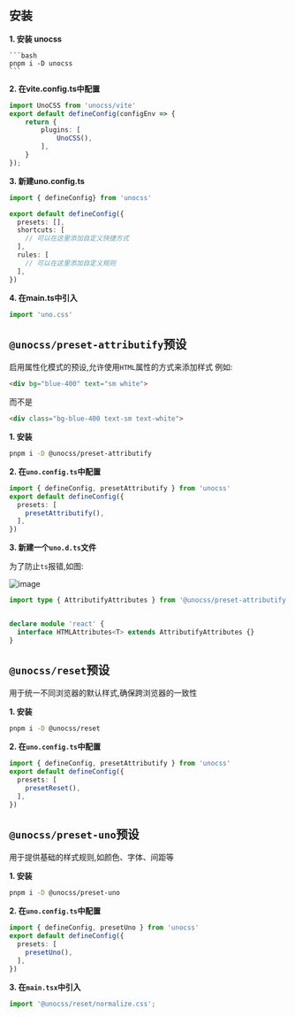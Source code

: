 ## 安装

**1. 安装 unocss**

    ```bash
    pnpm i -D unocss
    ```

**2. 在vite.config.ts中配置**

```ts
import UnoCSS from 'unocss/vite'
export default defineConfig(configEnv => {
    return {
        plugins: [
            UnoCSS(),
        ],
    }
});
```

**3. 新建uno.config.ts**

```ts
import { defineConfig} from 'unocss'

export default defineConfig({
  presets: [],
  shortcuts: [
    // 可以在这里添加自定义快捷方式
  ],
  rules: [
    // 可以在这里添加自定义规则
  ],
})
```

**4. 在main.ts中引入**

```ts
import 'uno.css'
```

## `@unocss/preset-attributify`预设

启用属性化模式的预设,允许使用`HTML`属性的方式来添加样式
例如:
```html
<div bg="blue-400" text="sm white">
```

而不是
```html
<div class="bg-blue-400 text-sm text-white">
```


**1. 安装**

```bash
pnpm i -D @unocss/preset-attributify
```

**2. 在`uno.config.ts`中配置**

```ts
import { defineConfig, presetAttributify } from 'unocss'
export default defineConfig({
  presets: [
    presetAttributify(),
  ],
})
```

**3. 新建一个`uno.d.ts`文件**

为了防止`ts`报错,如图:

![image](https://github.com/cruldra/picx-images-hosting/raw/master/image.4ub1rl83m0.webp)

```ts
import type { AttributifyAttributes } from '@unocss/preset-attributify'


declare module 'react' {
  interface HTMLAttributes<T> extends AttributifyAttributes {}
} 
```

## `@unocss/reset`预设

用于统一不同浏览器的默认样式,确保跨浏览器的一致性

**1. 安装**

```bash
pnpm i -D @unocss/reset
```

**2. 在`uno.config.ts`中配置**

```ts
import { defineConfig, presetAttributify } from 'unocss'
export default defineConfig({
  presets: [
    presetReset(),
  ],
})
```

## `@unocss/preset-uno`预设

用于提供基础的样式规则,如颜色、字体、间距等

**1. 安装**

```bash
pnpm i -D @unocss/preset-uno
```

**2. 在`uno.config.ts`中配置**

```ts
import { defineConfig, presetUno } from 'unocss'
export default defineConfig({
  presets: [
    presetUno(),
  ],
})
```

**3. 在`main.tsx`中引入**

```ts
import '@unocss/reset/normalize.css'; 
```


